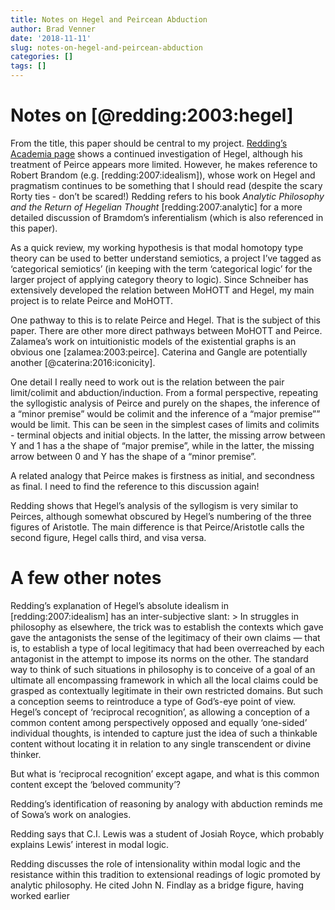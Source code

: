 ```yaml
---
title: Notes on Hegel and Peircean Abduction
author: Brad Venner
date: '2018-11-11'
slug: notes-on-hegel-and-peircean-abduction
categories: []
tags: []
---
```

# Notes on [@redding:2003:hegel]

From the title, this paper should be central to my project.  [Redding's Academia page](https://sydney.academia.edu/PaulRedding) shows a continued investigation of Hegel, although his treatment of Peirce appears more limited.  However, he makes reference to Robert Brandom (e.g. [redding:2007:idealism]), whose work on Hegel and pragmatism continues to be something that I should read (despite the scary Rorty ties - don't be scared!)  Redding refers to his book *Analytic Philosophy and the Return of Hegelian Thought* [redding:2007:analytic] for a more detailed discussion of Bramdom's inferentialism (which is also referenced in this paper).

As a quick review, my working hypothesis is that modal homotopy type theory can be used to better understand semiotics, a project I've tagged as 'categorical semiotics' (in keeping with the term 'categorical logic' for the larger project of applying category theory to logic).  Since Schneiber has extensively developed the relation between MoHOTT and Hegel, my main project is to relate Peirce and MoHOTT.  

One pathway to this is to relate Peirce and Hegel.  That is the subject of this paper.  There are other more direct pathways between MoHOTT and Peirce.  Zalamea's work on intuitionistic models of the existential graphs is an obvious one [zalamea:2003:peirce].  Caterina and Gangle are potentially another [@caterina:2016:iconicity].  

One detail I really need to work out is the relation between the pair limit/colimit and abduction/induction.  From a formal perspective, repeating the syllogistic analysis of Peirce and purely on the shapes, the inference of a "minor premise" would be colimit and the inference of a "major premise"" would be limit.  This can be seen in the simplest cases of limits and colimits - terminal objects and initial objects.  In the latter, the missing arrow between Y and 1 has a the shape of "major premise", while in the latter, the missing arrow between 0 and Y has the shape of a "minor premise".

A related analogy that Peirce makes is firstness as initial, and secondness as final.  I need to find the reference to this discussion again!

Redding shows that Hegel's analysis of the syllogism is very similar to Peirces, although somewhat obscured by Hegel's numbering of the three figures of Aristotle.  The main difference is that Peirce/Aristotle calls the second figure, Hegel calls third, and visa versa.

# A few other notes

Redding's explanation of Hegel's absolute idealism in [redding:2007:idealism] has an inter-subjective slant:
> In struggles in philosophy as elsewhere, the trick was to establish the contexts which gave gave the antagonists the sense of the legitimacy of their own claims --- that is, to establish a type of local legitimacy that had been overreached by each antagonist in the attempt to impose its norms on the other.  The standard way to think of such situations in philosophy is to conceive of a goal of an ultimate all encompassing framework in which all the local claims could be grasped as contextually legitimate in their own restricted domains.  But such a conception seems to reintroduce a type of God's-eye point of view.  Hegel's concept of 'reciprocal recognition', as allowing a conception of a common content among perspectively opposed and equally 'one-sided' individual thoughts, is intended to capture just the idea of such a thinkable content without locating it in relation to any single transcendent or divine thinker.

But what is 'reciprocal recognition' except agape, and what is this common content except the 'beloved community'?

Redding's identification of reasoning by analogy with abduction reminds me of Sowa's work on analogies.

Redding says that C.I. Lewis was a student of Josiah Royce, which probably explains Lewis' interest in modal logic. 

Redding discusses the role of intensionality within modal logic and the resistance within this tradition to extensional readings of logic promoted by analytic philosophy.  He cited John N. Findlay as a bridge figure, having worked earlier 